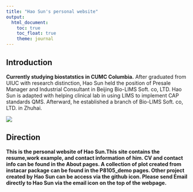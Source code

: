```yaml
---
title: "Hao Sun's personal website"
output: 
  html_document:
    toc: true
    toc_float: true
    theme: journal
---
```

## Introduction
__Currently studying  biostatstics in CUMC Columbia.__
After graduated from UIUC with research distinction, Hao Sun held the position of Presale Manager and Industrial Consultant in Beijing Bio-LIMS Soft. co, LTD. Hao Sun is adapted with helping clinical lab in using LIMS to implement CAP standards QMS. Afterward, he established a branch of Bio-LIMS Soft. co, LTD. in Zhuhai. 

![](./image/Selfie.jpeg)

## Direction
__This is the personal website of Hao Sun.This site contains the resume,work example, and contact information of him. CV and contact info can be found in the About pages. A collection of plot created from instacar package can be found in the P8105_demo pages. Other project created by Hao Sun can be access via the github icon. Please send Email directly to Hao Sun via the email icon on the top of the webpage.__